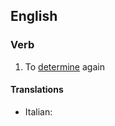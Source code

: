 ==English==

===Verb===
{{en-verb|redetermin|ing}}

# To [[determine]] again

====Translations====
{{trans-top}}
*Italian: {{t-|it|rideterminare}}
{{trans-mid}}

{{trans-bottom}}